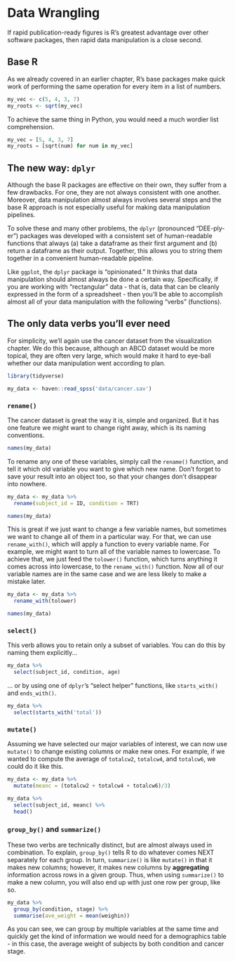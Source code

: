 
# Data Wrangling

If rapid publication-ready figures is R's greatest advantage over other software packages, then rapid data manipulation is a close second. 


## Base R

As we already covered in an earlier chapter, R's base packages make quick work of performing the same operation for every item in a list of numbers. 

```r
my_vec <- c(5, 4, 3, 7)
my_roots <- sqrt(my_vec)
```

To achieve the same thing in Python, you would need a much wordier list comprehension.

```python
my_vec = [5, 4, 3, 7]
my_roots = [sqrt(num) for num in my_vec]
```

## The new way: `dplyr`

Although the base R packages are effective on their own, they suffer from a few drawbacks. For one, they are not always consistent with one another. Moreover, data manipulation almost always involves several steps and the base R approach is not especially useful for making data manipulation pipelines.

To solve these and many other problems, the `dplyr` (pronounced "DEE-ply-er") packages was developed with a consistent set of human-readable functions that always (a) take a dataframe as their first argument and (b) return a dataframe as their output. Together, this allows you to string them together in a convenient human-readable pipeline.

Like `ggplot`, the `dplyr` package is "opinionated." It thinks that data manipulation should almost always be done a certain way. Specifically, if you are working with "rectangular" data - that is, data that can be cleanly expressed in the form of a spreadsheet - then you'll be able to accomplish almost all of your data manipulation with the following "verbs" (functions).

## The only data verbs you'll ever need

For simplicity, we'll again use the cancer dataset from the visualization chapter. We do this because, although an ABCD dataset would be more topical, they are often very large, which would make it hard to eye-ball whether our data manipulation went according to plan. 

```r
library(tidyverse)

my_data <- haven::read_spss('data/cancer.sav')
```

### `rename()`

The cancer dataset is great the way it is, simple and organized. But it has one feature we might want to change right away, which is its naming conventions.

```r
names(my_data)
```

To rename any one of these variables, simply call the `rename()` function, and tell it which old variable you want to give which new name. Don't forget to save your result into an object too, so that your changes don't disappear into nowhere.

```r
my_data <- my_data %>% 
  rename(subject_id = ID, condition = TRT)

names(my_data)
```

This is great if we just want to change a few variable names, but sometimes we want to change all of them in a particular way. For that, we can use `rename_with()`, which will apply a function to every variable name. For example, we might want to turn all of the variable names to lowercase. To achieve that, we just feed the `tolower()` function, which turns anything it comes across into lowercase, to the `rename_with()` function. Now all of our variable names are in the same case and we are less likely to make a mistake later.

```r
my_data <- my_data %>% 
  rename_with(tolower)

names(my_data)
```

### `select()`

This verb allows you to retain only a subset of variables. You can do this by naming them explicitly...

```r
my_data %>% 
  select(subject_id, condition, age)
```

... or by using one of `dplyr`'s "select helper" functions, like `starts_with()` and `ends_with()`.

```r
my_data %>% 
  select(starts_with('total'))
```

### `mutate()`

Assuming we have selected our major variables of interest, we can now use `mutate()` to change existing columns or make new ones. For example, if we wanted to compute the average of `totalcw2`, `totalcw4`, and `totalcw6`, we could do it like this. 


```r
my_data <- my_data %>% 
  mutate(meanc = (totalcw2 + totalcw4 + totalcw6)/3)

my_data %>% 
  select(subject_id, meanc) %>% 
  head()
```

### `group_by()` and `summarize()`

These two verbs are technically distinct, but are almost always used in combination. To explain, `group_by()` tells R to do whatever comes NEXT separately for each group. In turn, `summarize()` is like `mutate()` in that it makes new columns; however, it makes new columns by **aggregating** information across rows in a given group. Thus, when using `summarize()` to make a new column, you will also end up with just one row per group, like so.

```r
my_data %>% 
  group_by(condition, stage) %>% 
  summarise(ave_weight = mean(weighin))
```

As you can see, we can group by multiple variables at the same time and quickly get the kind of information we would need for a demographics table - in this case, the average weight of subjects by both condition and cancer stage.























